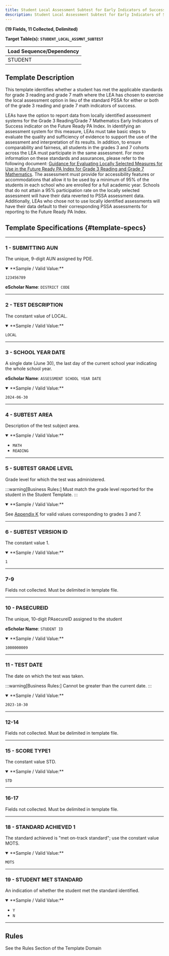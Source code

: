 ```yaml
---
title: Student Local Assessment Subtest for Early Indicators of Success
description: Student Local Assessment Subtest for Early Indicators of Success Documentation
---
```


**(19 Fields, 11 Collected, Delimited)**

**Target Table(s): `STUDENT_LOCAL_ASSMNT_SUBTEST`**

| **Load Sequence/Dependency** |
|------------------------------|
| STUDENT                      |

## Template Description

This template identifies whether a student has met the applicable standards for grade 3 reading and grade 7 math where the LEA has chosen to exercise the local assessment option in lieu of the standard PSSA for either or both of the grade 3 reading and grade 7 math indicators of success.

LEAs have the option to report data from locally identified assessment systems for the Grade 3 Reading/Grade 7 Mathematics Early Indicators of Success indicator on the Future Ready PA Index. In identifying an assessment system for this measure, LEAs must take basic steps to evaluate the quality and sufficiency of evidence to support the use of the assessment and interpretation of its results. In addition, to ensure comparability and fairness, all students in the grades 3 and 7 cohorts across the LEA must participate in the same assessment. For more information on these standards and assurances, please refer to the following document: [Guidance for Evaluating Locally Selected Measures for Use in the Future Ready PA Index for Grade 3 Reading and Grade 7 Mathematics](http://www.education.pa.gov/Documents/About%20PDE/FutureReadyPA/Future%20Ready%20PA%20Index%20Gr%203%20Reading%20Gr%207%20Math.pdf). The assessment must provide for accessibility features or accommodations that allow it to be used by a minimum of 95% of the students in each school who are enrolled for a full academic year. Schools that do not attain a 95% participation rate on the locally selected assessment will have their data reverted to PSSA assessment data. Additionally, LEAs who chose not to use locally identified assessments will have their data default to their corresponding PSSA assessments for reporting to the Future Ready PA Index.

## Template Specifications {#template-specs}

---
### 1 - SUBMITTING AUN
<p><Badge color="required" /> <Badge color="key" /> <Badge length={9} /></p>

The unique, 9-digit AUN assigned by PDE.

<details open>
<summary>**Sample / Valid Value:**</summary>

`123456789`
</details>

**eScholar Name**: `DISTRICT CODE`

---
### 2 - TEST DESCRIPTION
<p><Badge color="required" /> <Badge color="key" /> <Badge length={5} /></p>

The constant value of LOCAL.

<details open>
<summary>**Sample / Valid Value:**</summary>

`LOCAL`
</details>

---
### 3 - SCHOOL YEAR DATE
<p><Badge color="required" /> <Badge color="key" /> <Badge length={10} /></p>

A single date (June 30), the last day of the current school year indicating the whole school year.

**eScholar Name**: `ASSESSMENT SCHOOL YEAR DATE`

<details open>
<summary>**Sample / Valid Value:**</summary>

`2024-06-30`
</details>

---
### 4 - SUBTEST AREA
<p><Badge color="required" /> <Badge color="key" /> <Badge length={25} /></p>

Description of the test subject area.

<details open>
<summary>**Sample / Valid Value:**</summary>

- `MATH`
- `READING`
</details>

---
### 5 - SUBTEST GRADE LEVEL
<p><Badge color="required" /> <Badge color="key" /> <Badge length={15} /></p>

Grade level for which the test was administered.

:::warning[Business Rules:]
Must match the grade level reported for the student in the Student Template.
:::

<details open>
<summary>**Sample / Valid Value:**</summary>

See [Appendix K](docs/appendix/appendix-K.mdx) for valid values corresponding to grades 3 and 7.
</details>

---
### 6 - SUBTEST VERSION ID
<p><Badge color="required" /> <Badge color="key" /> <Badge length={1} /></p>

The constant value 1.

<details open>
<summary>**Sample / Valid Value:**</summary>

`1`
</details>

---
### 7-9
Fields not collected. Must be delimited in template file.

---
### 10 - PASECUREID
<p><Badge color="required" /> <Badge length={12} /></p>

The unique, 10-digit PAsecureID assigned to the student

**eScholar Name**: `STUDENT ID`

<details open>
<summary>**Sample / Valid Value:**</summary>

`1000000009`
</details>

---
### 11 - TEST DATE
<p><Badge color="required" /> <Badge color="key" /> <Badge length={10} /></p>

The date on which the test was taken.

:::warning[Business Rules:]
Cannot be greater than the current date.
:::

<details open>
<summary>**Sample / Valid Value:**</summary>

`2023-10-30`
</details>

---
### 12-14
Fields not collected. Must be delimited in template file.

---
### 15 - SCORE TYPE1
<p><Badge color="required" /> <Badge color="mapping" /> <Badge length={3} /></p>

The constant value STD.

<details open>
<summary>**Sample / Valid Value:**</summary>

`STD`
</details>

---
### 16-17
Fields not collected. Must be delimited in template file.

---
### 18 - STANDARD ACHIEVED 1
<p><Badge color="required" /> <Badge color="key" /> <Badge length={4} /></p>

The standard achieved is "met on-track standard"; use the constant value MOTS.

<details open>
<summary>**Sample / Valid Value:**</summary>

`MOTS`
</details>

---
### 19 - STUDENT MET STANDARD
<p><Badge color="required" /> <Badge color="updateable" /> <Badge length={1} /></p>

An indication of whether the student met the standard identified.

<details open>
<summary>**Sample / Valid Value:**</summary>

- `Y`
- `N`
</details>

---
## Rules
See the Rules Section of the Template Domain